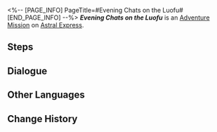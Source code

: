 <%-- [PAGE_INFO]
PageTitle=#Evening Chats on the Luofu#
[END_PAGE_INFO] --%>
{{Stub|Dialogue.}}
{{Mission Infobox
|id            = 4050039
|title         = 
|image         = <!--Mission Evening Chats on the Luofu.png-->
|type          = Adventure
|event_name    = 
|chapter       = 
|requirements  = {{subst:void|<!--Unknown: {"Type":"Manual"}-->}}
|summary       = <!--official mission summary from Fate's Atlas-->
|characters    = Pom-Pom; Trailblazer
|startLocation = [[Astral Express]] - [[Parlor Car]]
|world         = Astral Express
|area          = Parlor Car
|prev          = 
|next          = 
|rewards       = Sparse Aether*2; Extract of Medicinal Herbs*1; Credit*8,000
}}
'''''Evening Chats on the Luofu''''' is an [[Adventure Mission]] on [[Astral Express]].

==Steps==


<!--
==Gameplay Notes==

--><!--
==Trial Character==

-->
==Dialogue==
{{Stub Dialogue}}

{{Dialogue End}}

==Other Languages==
{{Other Languages
|en   = Evening Chats on the Luofu
|zhs  = 夜话罗浮
|zht  = 夜話羅浮
|ja   = 羅浮夜話
|ko   = 나부야화
|es   = Conversaciones nocturnas en el Luofu
|fr   = Conversations nocturnes à bord du Luofu
|ru   = Вечерние беседы на Лофу
|th   = สนทนายามเย็นใน Luofu
|vi   = Luofu, Trò Chuyện Đêm Khuya
|de   = Abendgespräche auf der Luofu
|id   = Obrolan Malam di Luofu
|pt   = Conversas Noturnas no Luofu
}}

==Change History==
{{Change History|1.5}}
